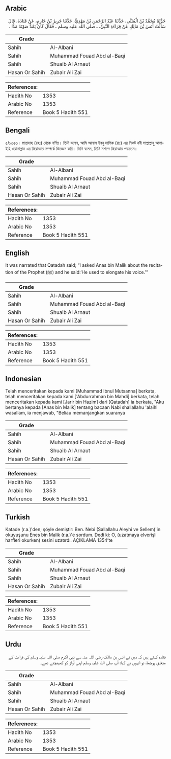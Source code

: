 ## Arabic


<div dir="rtl" lang="ar" style={{fontSize:'larger',backgroundColor:'#f8f9fa',padding:20}}>
حَدَّثَنَا مُحَمَّدُ بْنُ الْمُثَنَّى، حَدَّثَنَا عَبْدُ الرَّحْمَنِ بْنُ مَهْدِيٍّ، حَدَّثَنَا جَرِيرُ بْنُ حَازِمٍ، عَنْ قَتَادَةَ، قَالَ سَأَلْتُ أَنَسَ بْنَ مَالِكٍ عَنْ قِرَاءَةِ النَّبِيِّ، ـ صلى الله عليه وسلم ـ فَقَالَ كَانَ يَمُدُّ صَوْتَهُ مَدًّا ‏.‏
</div>
<div style={{backgroundColor:'#f8f9fa',padding:20, marginBottom: 10}}><table> <thead> <tr> <th>Grade</th> <th></th> </tr> </thead> <tbody> <tr><td>Sahih</td><td>Al-Albani</td></tr><tr><td>Sahih</td><td>Muhammad Fouad Abd al-Baqi</td></tr><tr><td>Sahih</td><td>Shuaib Al Arnaut</td></tr><tr><td>Hasan Or Sahih</td><td>Zubair Ali Zai</td></tr></tbody></table><table> <thead> <tr> <th>References:</th> <th></th> </tr> </thead> <tbody><tr><td>Hadith No</td><td>1353</td></tr><tr><td>Arabic No</td><td>1353</td></tr><tr><td>Reference</td><td>Book 5 Hadith 551</td></tr></tbody></table></div>

## Bengali


<div dir="ltr" lang="bn" style={{fontSize:'larger',backgroundColor:'#f8f9fa',padding:20}}>
৫/১৩৫৩। ক্বাতাদাহ (রহঃ) থেকে বর্ণিত। তিনি বলেন, আমি আনাস ইবনু মালিক (রাঃ) এর নিকট নবী সাল্লাল্লাহু আলাইহি ওয়াসাল্লাম এর কিরাআত সম্পর্কে জিজ্ঞেস করি। তিনি বলেন, তিনি সশব্দে কিরাআত পড়তেন।
</div>
<div style={{backgroundColor:'#f8f9fa',padding:20, marginBottom: 10}}><table> <thead> <tr> <th>Grade</th> <th></th> </tr> </thead> <tbody> <tr><td>Sahih</td><td>Al-Albani</td></tr><tr><td>Sahih</td><td>Muhammad Fouad Abd al-Baqi</td></tr><tr><td>Sahih</td><td>Shuaib Al Arnaut</td></tr><tr><td>Hasan Or Sahih</td><td>Zubair Ali Zai</td></tr></tbody></table><table> <thead> <tr> <th>References:</th> <th></th> </tr> </thead> <tbody><tr><td>Hadith No</td><td>1353</td></tr><tr><td>Arabic No</td><td>1353</td></tr><tr><td>Reference</td><td>Book 5 Hadith 551</td></tr></tbody></table></div>

## English


<div dir="ltr" lang="en" style={{fontSize:'larger',backgroundColor:'#f8f9fa',padding:20}}>
It was narrated that Qatadah said; “I asked Anas bin Malik about the recitation of the Prophet (ﷺ) and he said:‘He used to elongate his voice.’”
</div>
<div style={{backgroundColor:'#f8f9fa',padding:20, marginBottom: 10}}><table> <thead> <tr> <th>Grade</th> <th></th> </tr> </thead> <tbody> <tr><td>Sahih</td><td>Al-Albani</td></tr><tr><td>Sahih</td><td>Muhammad Fouad Abd al-Baqi</td></tr><tr><td>Sahih</td><td>Shuaib Al Arnaut</td></tr><tr><td>Hasan Or Sahih</td><td>Zubair Ali Zai</td></tr></tbody></table><table> <thead> <tr> <th>References:</th> <th></th> </tr> </thead> <tbody><tr><td>Hadith No</td><td>1353</td></tr><tr><td>Arabic No</td><td>1353</td></tr><tr><td>Reference</td><td>Book 5 Hadith 551</td></tr></tbody></table></div>

## Indonesian


<div dir="ltr" lang="id" style={{fontSize:'larger',backgroundColor:'#f8f9fa',padding:20}}>
Telah menceritakan kepada kami [Muhammad Ibnul Mutsanna] berkata, telah menceritakan kepada kami ['Abdurrahman bin Mahdi] berkata, telah menceritakan kepada kami [Jarir bin Hazim] dari [Qatadah] ia berkata, "Aku bertanya kepada [Anas bin Malik] tentang bacaan Nabi shallallahu 'alaihi wasallam, ia menjawab, "Beliau memanjangkan suaranya
</div>
<div style={{backgroundColor:'#f8f9fa',padding:20, marginBottom: 10}}><table> <thead> <tr> <th>Grade</th> <th></th> </tr> </thead> <tbody> <tr><td>Sahih</td><td>Al-Albani</td></tr><tr><td>Sahih</td><td>Muhammad Fouad Abd al-Baqi</td></tr><tr><td>Sahih</td><td>Shuaib Al Arnaut</td></tr><tr><td>Hasan Or Sahih</td><td>Zubair Ali Zai</td></tr></tbody></table><table> <thead> <tr> <th>References:</th> <th></th> </tr> </thead> <tbody><tr><td>Hadith No</td><td>1353</td></tr><tr><td>Arabic No</td><td>1353</td></tr><tr><td>Reference</td><td>Book 5 Hadith 551</td></tr></tbody></table></div>

## Turkish


<div dir="ltr" lang="tr" style={{fontSize:'larger',backgroundColor:'#f8f9fa',padding:20}}>
Katade (r.a.)'den; şöyle demiştir: Ben. Nebi (Sallallahu Aleyhi ve Sellem)'in okuyuşunu Enes bin Malik (r.a.)'e sordum. Dedi ki: O, (uzatmaya elverişli harfleri okurken) sesini uzatırdı. AÇIKLAMA 1354’te
</div>
<div style={{backgroundColor:'#f8f9fa',padding:20, marginBottom: 10}}><table> <thead> <tr> <th>Grade</th> <th></th> </tr> </thead> <tbody> <tr><td>Sahih</td><td>Al-Albani</td></tr><tr><td>Sahih</td><td>Muhammad Fouad Abd al-Baqi</td></tr><tr><td>Sahih</td><td>Shuaib Al Arnaut</td></tr><tr><td>Hasan Or Sahih</td><td>Zubair Ali Zai</td></tr></tbody></table><table> <thead> <tr> <th>References:</th> <th></th> </tr> </thead> <tbody><tr><td>Hadith No</td><td>1353</td></tr><tr><td>Arabic No</td><td>1353</td></tr><tr><td>Reference</td><td>Book 5 Hadith 551</td></tr></tbody></table></div>

## Urdu


<div dir="rtl" lang="ur" style={{fontSize:'larger',backgroundColor:'#f8f9fa',padding:20}}>
قتادہ کہتے ہیں کہ میں نے انس بن مالک رضی اللہ عنہ سے نبی اکرم صلی اللہ علیہ وسلم کی قراءت کے متعلق پوچھا، تو انہوں نے کہا: آپ صلی اللہ علیہ وسلم اپنی آواز کو کھینچتے تھے۔
</div>
<div style={{backgroundColor:'#f8f9fa',padding:20, marginBottom: 10}}><table> <thead> <tr> <th>Grade</th> <th></th> </tr> </thead> <tbody> <tr><td>Sahih</td><td>Al-Albani</td></tr><tr><td>Sahih</td><td>Muhammad Fouad Abd al-Baqi</td></tr><tr><td>Sahih</td><td>Shuaib Al Arnaut</td></tr><tr><td>Hasan Or Sahih</td><td>Zubair Ali Zai</td></tr></tbody></table><table> <thead> <tr> <th>References:</th> <th></th> </tr> </thead> <tbody><tr><td>Hadith No</td><td>1353</td></tr><tr><td>Arabic No</td><td>1353</td></tr><tr><td>Reference</td><td>Book 5 Hadith 551</td></tr></tbody></table></div>